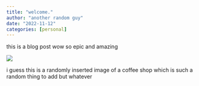 ```yaml
---
title: "welcome."
author: "another random guy"
date: "2022-11-12"
categories: [personal]
---
```


this is a blog post wow so epic and amazing

![](thumbnail.jpg)

i guess this is a randomly inserted image of a coffee shop which is such a random thing to add but whatever 

